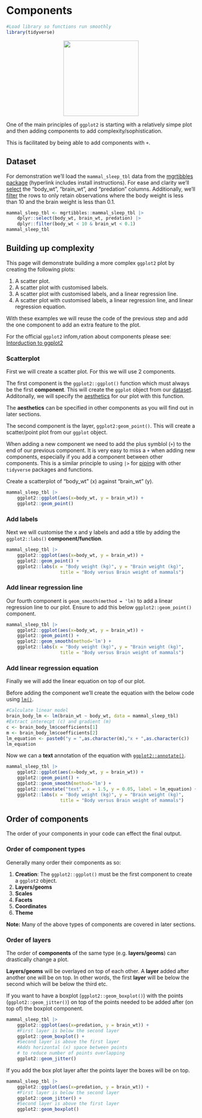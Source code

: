 # Components
```r
#Load library so functions run smoothly
library(tidyverse)
```
<center>
![](images/ggplot2_components.png){style="width:200px"}
</center>

One of the main principles of `ggplot2` is starting with a relatively simpe plot and then adding components to add complexity/sophistication.

This is facilitated by being able to add components with `+`.

## Dataset

For demonstration we'll load the `mammal_sleep_tbl` data from the [mgrtibbles package](/datasets/mgrtibbles.qmd) (hyperlink includes install instructions).
For ease and clarity we'll [select](/dplyr/select.qmd) the "body_wt", "brain_wt", and "predation" columns.
Additionally, we'll [filter](/dplyr/filter.qmd) the rows to only retain observations where the body weight is less than 10 and the brain weight is less than 0.1.

```r
mammal_sleep_tbl <- mgrtibbles::mammal_sleep_tbl |>
    dplyr::select(body_wt, brain_wt, predation) |>
    dplyr::filter(body_wt < 10 & brain_wt < 0.1)
mammal_sleep_tbl
```

## Building up complexity

This page will demonstrate building a more complex `ggplot2` plot by creating the following plots:

1. A scatter plot.
2. A scatter plot with customised labels.
3. A scatter plot with customised labels, and a linear regression line.
4. A scatter plot with customised labels, a linear regression line, and linear regression equation.

With these examples we will reuse the code of the previous step and add the one component to add an extra feature to the plot.

For the official `ggplot2` infom,ration about components please see: [Intorduction to ggplot2](https://ggplot2.tidyverse.org/articles/ggplot2.html)

### Scatterplot

First we will create a scatter plot. For this we will use 2 components.

The first component is the `ggplot2::ggplot()` function which must always be the first __component__. 
This will create the `ggplot` object from our [dataset](/ggplot2/input_data.qmd). 
Additonally, we will specify the [aesthetics](/ggplot2/aesthetics.qmd) for our plot with this function.

The __aesthetics__ can be specified in other components as you will find out in later sections.

The second component is the layer, `ggplot2:geom_point()`. 
This will create a scatter/point plot from our `ggplot` object.

When adding a new component we need to add the plus symblol (`+`) to the end of our previous component.
It is very easy to miss a `+` when adding new components, especially if you add a component between other components.
This is a similar principle to using `|>` for [piping](/dplyr/pipes.qmd) with other `tidyverse` packages and functions.

Create a scatterplot of "body_wt" (x) against "brain_wt" (y).

```r
mammal_sleep_tbl |>
    ggplot2::ggplot(aes(x=body_wt, y = brain_wt)) +
    ggplot2::geom_point()
```

### Add labels

Next we will customise the x and y labels and add a title by adding the `ggplot2::labs()` __component/function__.

```r
mammal_sleep_tbl |>
    ggplot2::ggplot(aes(x=body_wt, y = brain_wt)) +
    ggplot2::geom_point() +
    ggplot2::labs(x = "Body weight (kg)", y = "Brain weight (kg)",
                    title = "Body versus Brain weight of mammals")
```

### Add linear regression line

Our fourth component is `geom_smooth(method = 'lm)` to add a linear regression line to our plot.
Ensure to add this below `ggplot2::geom_point()` component.

```r
mammal_sleep_tbl |>
    ggplot2::ggplot(aes(x=body_wt, y = brain_wt)) +
    ggplot2::geom_point() +
    ggplot2::geom_smooth(method='lm') +
    ggplot2::labs(x = "Body weight (kg)", y = "Brain weight (kg)",
                    title = "Body versus Brain weight of mammals")
```

### Add linear regression equation

Finally we will add the linear equation on top of our plot.

Before adding the component we'll create the equation with the below code using [`lm()`](https://www.rdocumentation.org/packages/stats/versions/3.6.2/topics/lm).

```r
#Calculate linear model
brain_body_lm <- lm(brain_wt ~ body_wt, data = mammal_sleep_tbl)
#Extract interecpt (c) and gradient (m)
c <- brain_body_lm$coefficients[1]
m <- brain_body_lm$coefficients[2]
lm_equation <- paste0("y = ",as.character(m),"x + ",as.character(c))
lm_equation
```

Now we can a __text__ annotation of the equation with [`ggplot2::annotate()`](https://ggplot2.tidyverse.org/reference/annotate.html).

```r
mammal_sleep_tbl |>
    ggplot2::ggplot(aes(x=body_wt, y = brain_wt)) +
    ggplot2::geom_point() +
    ggplot2::geom_smooth(method='lm') +
    ggplot2::annotate("text", x = 1.5, y = 0.05, label = lm_equation) +
    ggplot2::labs(x = "Body weight (kg)", y = "Brain weight (kg)",
                    title = "Body versus Brain weight of mammals")
```

## Order of components

The order of your components in your code can effect the final output.

### Order of component types

Generally many order their components as so:

1. __Creation__: The `ggplot2::ggplot()` must be the first component to create a `ggplot2` object.
2. __Layers/geoms__
3. __Scales__
4. __Facets__
5. __Coordinates__
6. __Theme__

__Note:__ Many of the above types of components are covered in later sections.

### Order of layers

The order of __components__ of the same type (e.g. __layers/geoms__) can drastically change a plot.

__Layers/geoms__ will be overlayed on top of each other.
A __layer__ added after another one will be on top.
In other words, the first __layer__ will be below the second which will be below the third etc.

If you want to have a boxplot (`ggplot2::geom_boxplot()`) with the points (`ggplot2::geom_jitter()`) on top of the points needed to be added after (on top of) the boxplot component.

```r
mammal_sleep_tbl |>
    ggplot2::ggplot(aes(x=predation, y = brain_wt)) +
    #First layer is below the second layer
    ggplot2::geom_boxplot() +
    #Second layer is above the first layer
    #Adds horizontal (x) space between points
    # to reduce number of points overlapping
    ggplot2::geom_jitter()
```

If you add the box plot layer after the points layer the boxes will be on top.

```r
mammal_sleep_tbl |>
    ggplot2::ggplot(aes(x=predation, y = brain_wt)) +
    #First layer is below the second layer
    ggplot2::geom_jitter() +
    #Second layer is above the first layer
    ggplot2::geom_boxplot()
```